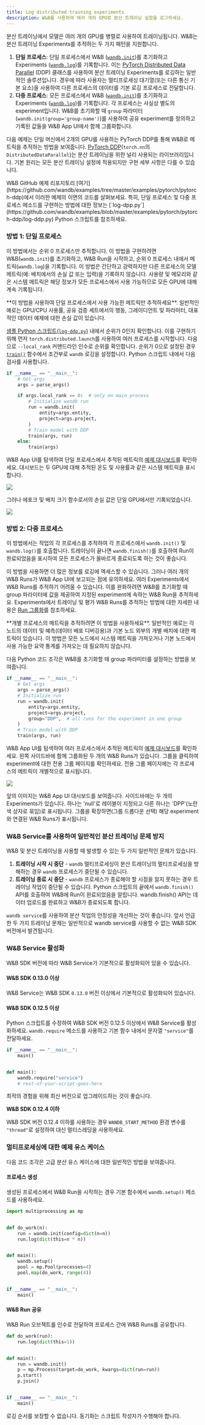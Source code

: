 ```yaml
---
title: Log distributed training experiments
description: W&B를 사용하여 여러 개의 GPU로 분산 트레이닝 실험을 로그하세요.
---
```


분산 트레이닝에서 모델은 여러 개의 GPU를 병렬로 사용하여 트레이닝됩니다. W&B는 분산 트레이닝 Experiments를 추적하는 두 가지 패턴을 지원합니다.

1. **단일 프로세스**: 단일 프로세스에서 W&B ([`wandb.init`](/ko/models/ref/python/init))를 초기화하고 Experiments ([`wandb.log`](/ko/models/ref/python/log))를 기록합니다. 이는 [PyTorch Distributed Data Parallel](https://pytorch.org/docs/stable/generated/torch.nn.parallel.DistributedDataParallel.html#torch.nn.parallel.DistributedDataParallel) (DDP) 클래스를 사용하여 분산 트레이닝 Experiments를 로깅하는 일반적인 솔루션입니다. 경우에 따라 사용자는 멀티프로세싱 대기열(또는 다른 통신 기본 요소)을 사용하여 다른 프로세스의 데이터를 기본 로깅 프로세스로 전달합니다.
2. **다중 프로세스**: 모든 프로세스에서 W&B ([`wandb.init`](/ko/models/ref/python/init))를 초기화하고 Experiments ([`wandb.log`](/ko/models/ref/python/log/))를 기록합니다. 각 프로세스는 사실상 별도의 experiment입니다. W&B를 초기화할 때 `group` 파라미터(`wandb.init(group='group-name')`)를 사용하여 공유 experiment를 정의하고 기록된 값들을 W&B App UI에서 함께 그룹화합니다.

다음 예제는 단일 머신에서 2개의 GPU를 사용하는 PyTorch DDP를 통해 W&B로 메트릭을 추적하는 방법을 보여줍니다. [PyTorch DDP](https://pytorch.org/tutorials/intermediate/ddp_tutorial.html)(`torch.nn`의 `DistributedDataParallel`)는 분산 트레이닝을 위한 널리 사용되는 라이브러리입니다. 기본 원리는 모든 분산 트레이닝 설정에 적용되지만 구현 세부 사항은 다를 수 있습니다.

<Note>
W&B GitHub 예제 리포지토리 [여기](https://github.com/wandb/examples/tree/master/examples/pytorch/pytorch-ddp)에서 이러한 예제의 이면의 코드를 살펴보세요. 특히, 단일 프로세스 및 다중 프로세스 메소드를 구현하는 방법에 대한 정보는 [`log-dpp.py`](https://github.com/wandb/examples/blob/master/examples/pytorch/pytorch-ddp/log-ddp.py) Python 스크립트를 참조하세요.
</Note>

### 방법 1: 단일 프로세스

이 방법에서는 순위 0 프로세스만 추적합니다. 이 방법을 구현하려면 W&B(`wandb.init`)를 초기화하고, W&B Run을 시작하고, 순위 0 프로세스 내에서 메트릭(`wandb.log`)을 기록합니다. 이 방법은 간단하고 강력하지만 다른 프로세스의 모델 메트릭(예: 배치에서의 손실 값 또는 입력)을 기록하지 않습니다. 사용량 및 메모리와 같은 시스템 메트릭은 해당 정보가 모든 프로세스에서 사용 가능하므로 모든 GPU에 대해 계속 기록됩니다.

<Note>
**이 방법을 사용하여 단일 프로세스에서 사용 가능한 메트릭만 추적하세요**. 일반적인 예로는 GPU/CPU 사용률, 공유 검증 세트에서의 행동, 그레이디언트 및 파라미터, 대표적인 데이터 예제에 대한 손실 값이 있습니다.
</Note>

[샘플 Python 스크립트(`log-ddp.py`)](https://github.com/wandb/examples/blob/master/examples/pytorch/pytorch-ddp/log-ddp.py) 내에서 순위가 0인지 확인합니다. 이를 구현하기 위해 먼저 `torch.distributed.launch`를 사용하여 여러 프로세스를 시작합니다. 다음으로 `--local_rank` 커맨드라인 인수로 순위를 확인합니다. 순위가 0으로 설정된 경우 [`train()`](https://github.com/wandb/examples/blob/master/examples/pytorch/pytorch-ddp/log-ddp.py#L24) 함수에서 조건부로 `wandb` 로깅을 설정합니다. Python 스크립트 내에서 다음 검사를 사용합니다.

```python
if __name__ == "__main__":
    # Get args
    args = parse_args()

    if args.local_rank == 0:  # only on main process
        # Initialize wandb run
        run = wandb.init(
            entity=args.entity,
            project=args.project,
        )
        # Train model with DDP
        train(args, run)
    else:
        train(args)
```

W&B App UI를 탐색하여 단일 프로세스에서 추적된 메트릭의 [예제 대시보드](https://wandb.ai/ayush-thakur/DDP/runs/1s56u3hc/system)를 확인하세요. 대시보드는 두 GPU에 대해 추적된 온도 및 사용률과 같은 시스템 메트릭을 표시합니다.

<Frame>
    <img src="/images/track/distributed_training_method1.png"  />
</Frame>

그러나 에포크 및 배치 크기 함수로서의 손실 값은 단일 GPU에서만 기록되었습니다.

<Frame>
    <img src="/images/experiments/loss_function_single_gpu.png"  />
</Frame>

### 방법 2: 다중 프로세스

이 방법에서는 작업의 각 프로세스를 추적하여 각 프로세스에서 `wandb.init()` 및 `wandb.log()`를 호출합니다. 트레이닝이 끝나면 `wandb.finish()`를 호출하여 Run이 완료되었음을 표시하여 모든 프로세스가 올바르게 종료되도록 하는 것이 좋습니다.

이 방법을 사용하면 더 많은 정보를 로깅에 엑세스할 수 있습니다. 그러나 여러 개의 W&B Runs가 W&B App UI에 보고되는 점에 유의하세요. 여러 Experiments에서 W&B Runs를 추적하기 어려울 수 있습니다. 이를 완화하려면 W&B를 초기화할 때 group 파라미터에 값을 제공하여 지정된 experiment에 속하는 W&B Run을 추적하세요. Experiments에서 트레이닝 및 평가 W&B Runs를 추적하는 방법에 대한 자세한 내용은 [Run 그룹화](/ko/models/runs/grouping/)를 참조하세요.

<Note>
**개별 프로세스의 메트릭을 추적하려면 이 방법을 사용하세요**. 일반적인 예로는 각 노드의 데이터 및 예측(데이터 배포 디버깅용)과 기본 노드 외부의 개별 배치에 대한 메트릭이 있습니다. 이 방법은 모든 노드에서 시스템 메트릭을 가져오거나 기본 노드에서 사용 가능한 요약 통계를 가져오는 데 필요하지 않습니다.
</Note>

다음 Python 코드 조각은 W&B를 초기화할 때 group 파라미터를 설정하는 방법을 보여줍니다.

```python
if __name__ == "__main__":
    # Get args
    args = parse_args()
    # Initialize run
    run = wandb.init(
        entity=args.entity,
        project=args.project,
        group="DDP",  # all runs for the experiment in one group
    )
    # Train model with DDP
    train(args, run)
```

W&B App UI를 탐색하여 여러 프로세스에서 추적된 메트릭의 [예제 대시보드](https://wandb.ai/ayush-thakur/DDP?workspace=user-noahluna)를 확인하세요. 왼쪽 사이드바에 함께 그룹화된 두 개의 W&B Runs가 있습니다. 그룹을 클릭하여 experiment에 대한 전용 그룹 페이지를 확인하세요. 전용 그룹 페이지에는 각 프로세스의 메트릭이 개별적으로 표시됩니다.

<Frame>
    <img src="/images/experiments/dashboard_grouped_runs.png"  />
</Frame>

앞의 이미지는 W&B App UI 대시보드를 보여줍니다. 사이드바에는 두 개의 Experiments가 있습니다. 하나는 'null'로 레이블이 지정되고 다른 하나는 'DPP'(노란색 상자로 묶임)로 표시됩니다. 그룹을 확장하면(그룹 드롭다운 선택) 해당 experiment와 연결된 W&B Runs가 표시됩니다.

### W&B Service를 사용하여 일반적인 분산 트레이닝 문제 방지

W&B 및 분산 트레이닝을 사용할 때 발생할 수 있는 두 가지 일반적인 문제가 있습니다.

1. **트레이닝 시작 시 중단** - `wandb` 멀티프로세싱이 분산 트레이닝의 멀티프로세싱을 방해하는 경우 `wandb` 프로세스가 중단될 수 있습니다.
2. **트레이닝 종료 시 중단** - `wandb` 프로세스가 종료해야 할 시점을 알지 못하는 경우 트레이닝 작업이 중단될 수 있습니다. Python 스크립트의 끝에서 `wandb.finish()` API를 호출하여 W&B에 Run이 완료되었음을 알립니다. wandb.finish() API는 데이터 업로드를 완료하고 W&B가 종료되도록 합니다.

`wandb service`를 사용하여 분산 작업의 안정성을 개선하는 것이 좋습니다. 앞서 언급한 두 가지 트레이닝 문제는 일반적으로 wandb service를 사용할 수 없는 W&B SDK 버전에서 발견됩니다.

### W&B Service 활성화

W&B SDK 버전에 따라 W&B Service가 기본적으로 활성화되어 있을 수 있습니다.

#### W&B SDK 0.13.0 이상

W&B Service는 W&B SDK `0.13.0` 버전 이상에서 기본적으로 활성화되어 있습니다.

#### W&B SDK 0.12.5 이상

Python 스크립트를 수정하여 W&B SDK 버전 0.12.5 이상에서 W&B Service를 활성화하세요. `wandb.require` 메소드를 사용하고 기본 함수 내에서 문자열 `"service"`를 전달하세요.

```python
if __name__ == "__main__":
    main()


def main():
    wandb.require("service")
    # rest-of-your-script-goes-here
```

최적의 경험을 위해 최신 버전으로 업그레이드하는 것이 좋습니다.

**W&B SDK 0.12.4 이하**

W&B SDK 버전 0.12.4 이하를 사용하는 경우 `WANDB_START_METHOD` 환경 변수를 `"thread"`로 설정하여 대신 멀티스레딩을 사용하세요.

### 멀티프로세싱에 대한 예제 유스 케이스

다음 코드 조각은 고급 분산 유스 케이스에 대한 일반적인 방법을 보여줍니다.

#### 프로세스 생성

생성된 프로세스에서 W&B Run을 시작하는 경우 기본 함수에서 `wandb.setup()` 메소드를 사용하세요.

```python
import multiprocessing as mp


def do_work(n):
    run = wandb.init(config=dict(n=n))
    run.log(dict(this=n * n))


def main():
    wandb.setup()
    pool = mp.Pool(processes=4)
    pool.map(do_work, range(4))


if __name__ == "__main__":
    main()
```

#### W&B Run 공유

W&B Run 오브젝트를 인수로 전달하여 프로세스 간에 W&B Runs를 공유합니다.

```python
def do_work(run):
    run.log(dict(this=1))


def main():
    run = wandb.init()
    p = mp.Process(target=do_work, kwargs=dict(run=run))
    p.start()
    p.join()


if __name__ == "__main__":
    main()
```


<Note>
로깅 순서를 보장할 수 없습니다. 동기화는 스크립트 작성자가 수행해야 합니다.
</Note>
